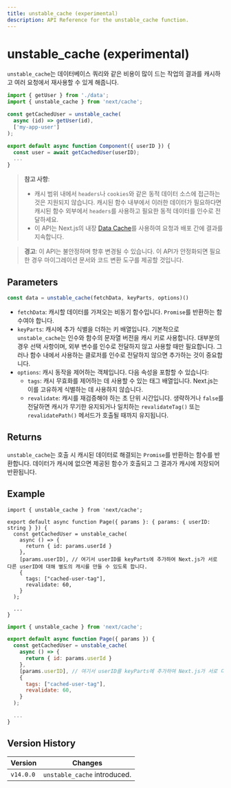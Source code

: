 ```yaml
---
title: unstable_cache (experimental)
description: API Reference for the unstable_cache function.
---
```


# unstable_cache (experimental)

`unstable_cache`는 데이터베이스 쿼리와 같은 비용이 많이 드는 작업의 결과를 캐시하고 여러 요청에서 재사용할 수 있게 해줍니다.

```jsx
import { getUser } from './data';
import { unstable_cache } from 'next/cache';

const getCachedUser = unstable_cache(
  async (id) => getUser(id),
  ['my-app-user']
);

export default async function Component({ userID }) {
  const user = await getCachedUser(userID);
  ...
}
```

> **참고 사항**:
>
> - 캐시 범위 내에서 `headers`나 `cookies`와 같은 동적 데이터 소스에 접근하는 것은 지원되지 않습니다. 캐시된 함수 내부에서 이러한 데이터가 필요하다면 캐시된 함수 외부에서 `headers`를 사용하고 필요한 동적 데이터를 인수로 전달하세요.
> - 이 API는 Next.js의 내장 [Data Cache](/docs/app/building-your-application/caching#data-cache)를 사용하여 요청과 배포 간에 결과를 지속합니다.

> **경고**: 이 API는 불안정하며 향후 변경될 수 있습니다. 이 API가 안정화되면 필요한 경우 마이그레이션 문서와 코드 변환 도구를 제공할 것입니다.

## Parameters

```jsx
const data = unstable_cache(fetchData, keyParts, options)()
```

- `fetchData`: 캐시할 데이터를 가져오는 비동기 함수입니다. `Promise`를 반환하는 함수여야 합니다.
- `keyParts`: 캐시에 추가 식별을 더하는 키 배열입니다. 기본적으로 `unstable_cache`는 인수와 함수의 문자열 버전을 캐시 키로 사용합니다. 대부분의 경우 선택 사항이며, 외부 변수를 인수로 전달하지 않고 사용할 때만 필요합니다. 그러나 함수 내에서 사용하는 클로저를 인수로 전달하지 않으면 추가하는 것이 중요합니다.
- `options`: 캐시 동작을 제어하는 객체입니다. 다음 속성을 포함할 수 있습니다:
  - `tags`: 캐시 무효화를 제어하는 데 사용할 수 있는 태그 배열입니다. Next.js는 이를 고유하게 식별하는 데 사용하지 않습니다.
  - `revalidate`: 캐시를 재검증해야 하는 초 단위 시간입니다. 생략하거나 `false`를 전달하면 캐시가 무기한 유지되거나 일치하는 `revalidateTag()` 또는 `revalidatePath()` 메서드가 호출될 때까지 유지됩니다.

## Returns

`unstable_cache`는 호출 시 캐시된 데이터로 해결되는 `Promise`를 반환하는 함수를 반환합니다. 데이터가 캐시에 없으면 제공된 함수가 호출되고 그 결과가 캐시에 저장되어 반환됩니다.

## Example

```tsx filename="app/page.tsx" switcher
import { unstable_cache } from 'next/cache';

export default async function Page({ params }: { params: { userID: string } }) {
  const getCachedUser = unstable_cache(
    async () => {
      return { id: params.userId }
    },
    [params.userID], // 여기서 userID를 keyParts에 추가하여 Next.js가 서로 다른 userID에 대해 별도의 캐시를 만들 수 있도록 합니다.
    {
      tags: ["cached-user-tag"],
      revalidate: 60,
    }
  );

  ...
}
```

```jsx filename="app/page.jsx" switcher
import { unstable_cache } from 'next/cache';

export default async function Page({ params }) {
  const getCachedUser = unstable_cache(
    async () => {
      return { id: params.userId }
    },
    [params.userID], // 여기서 userID를 keyParts에 추가하여 Next.js가 서로 다른 userID에 대해 별도의 캐시를 만들 수 있도록 합니다.
    {
      tags: ["cached-user-tag"],
      revalidate: 60,
    }
  );

  ...
}
```

## Version History

| Version   | Changes                      |
| --------- | ---------------------------- |
| `v14.0.0` | `unstable_cache` introduced. |
